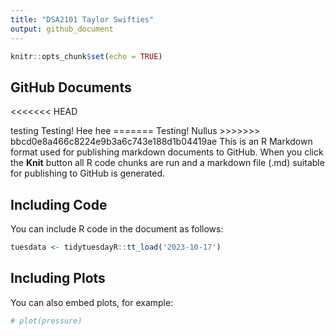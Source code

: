 ```yaml
---
title: "DSA2101 Taylor Swifties"
output: github_document
---
```


```r
knitr::opts_chunk$set(echo = TRUE)
```

## GitHub Documents

<<<<<<< HEAD


testing
Testing! Hee hee
=======
Testing! Nullus
>>>>>>> bbcd0e8a466c8224e9b3a6c743e188d1b04419ae
This is an R Markdown format used for publishing markdown documents to GitHub. When you click the **Knit** button all R code chunks are run and a markdown file (.md) suitable for publishing to GitHub is generated.

## Including Code

You can include R code in the document as follows:

```r
tuesdata <- tidytuesdayR::tt_load('2023-10-17')
```

## Including Plots

You can also embed plots, for example:

```r
# plot(pressure)
```

